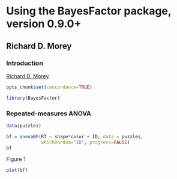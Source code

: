 Using the BayesFactor package, version 0.9.0+
===============================
Richard D. Morey
-----------------

### Introduction

[Richard D. Morey](mailto:richarddmorey@gmail.com)

```{r echo=FALSE,message=FALSE,results='hide'}
opts_chunk$set(concordance=TRUE)
```


```{r message=FALSE}
library(BayesFactor)
```


### Repeated-measures ANOVA

```{r testing,tidy=FALSE}
data(puzzles)

bf = anovaBF(RT ~ shape*color + ID, data = puzzles, 
             whichRandom="ID", progress=FALSE)
bf
```

Figure 1

```{r testplot,fig.width=10,fig.height=5}
plot(bf)
```
